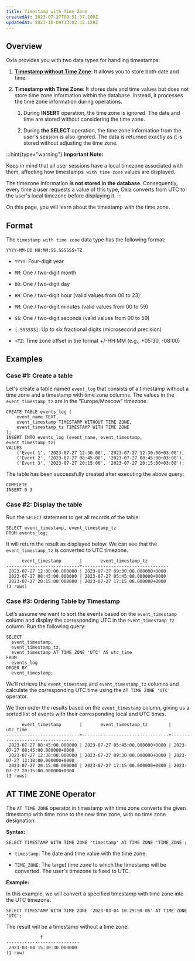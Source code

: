 ```yaml
---
title: Timestamp with Time Zone
createdAt: 2023-07-27T09:51:37.100Z
updatedAt: 2023-10-09T13:02:32.129Z
---
```


## Overview

Oxla provides you with two data types for handling timestamps:

1.  [**Timestamp without Time Zone**](https://docs.oxla.com/timestamp-without-time-zone-type): It allows you to store both date and time.

2.  **Timestamp with Time Zone**: It stores date and time values but does not store time zone information within the database. Instead, it processes the time zone information during operations.
    1.  During **INSERT** operation, the time zone is ignored. The date and time are stored without considering the time zone.

    2.  During **the SELECT** operation, the time zone information from the user's session is also ignored. The data is returned exactly as it is stored without adjusting the time zone.

:::hint{type="warning"}
**Important Note:**&#x20;

Keep in mind that all user sessions have a local timezone associated with them, affecting how timestamps` with time zone` values are displayed.&#x20;

The timezone information **is not stored in the database**. Consequently, every time a user requests a value of this type, Oxla converts from UTC to the user's local timezone before displaying it.
:::

On this page, you will learn about the timestamp with the time zone.

## Format

The `timestamp with time zone` data type has the following format:

```pgsql
YYYY-MM-DD HH:MM:SS.SSSSSS+TZ
```

*   `YYYY`: Four-digit year

*   `MM`: One / two-digit month

*   `DD`: One / two-digit day

*   `HH`: One / two-digit hour (valid values from 00 to 23)

*   `MM`: One / two-digit minutes (valid values from 00 to 59)

*   `SS`: One / two-digit seconds (valid values from 00 to 59)

*   `[.SSSSSS]`: Up to six fractional digits (microsecond precision)

*   `+TZ`: Time zone offset in the format +/-HH\:MM (e.g., +05:30, -08:00)

## Examples

### Case #1: Create a table

Let's create a table named `event_log` that consists of a timestamp without a time zone and a timestamp with time zone columns. The values in the `event_timestamp_tz` are in the “Europe/Moscow” timezone.

```pgsql
CREATE TABLE events_log (
    event_name TEXT,
    event_timestamp TIMESTAMP WITHOUT TIME ZONE,
    event_timestamp_tz TIMESTAMP WITH TIME ZONE
);
INSERT INTO events_log (event_name, event_timestamp, event_timestamp_tz)
VALUES
    ('Event 1', '2023-07-27 12:30:00', '2023-07-27 12:30:00+03:00'),
    ('Event 2', '2023-07-27 08:45:00', '2023-07-27 08:45:00+03:00'),
    ('Event 3', '2023-07-27 20:15:00', '2023-07-27 20:15:00+03:00');
```

The table has been successfully created after executing the above query:

```pgsql
COMPLETE
INSERT 0 3
```

### Case #2: Display the table

Run the `SELECT` statement to get all records of the table:

```pgsql
SELECT event_timestamp, event_timestamp_tz
FROM events_log;
```

It will return the result as displayed below. We can see that the `event_timestamp_tz` is converted to UTC timezone.

```pgsql
      event_timestamp       |       event_timestamp_tz        
----------------------------+---------------------------------
 2023-07-27 12:30:00.000000 | 2023-07-27 09:30:00.000000+0000
 2023-07-27 08:45:00.000000 | 2023-07-27 05:45:00.000000+0000
 2023-07-27 20:15:00.000000 | 2023-07-27 17:15:00.000000+0000
(3 rows)
```

### Case #3: Ordering Table by Timestamp

Let’s assume we want to sort the events based on the `event_timestamp` column and display the corresponding UTC in the `event_timestamp_tz` column. Run the following query:

```pgsql
SELECT 
  event_timestamp, 
  event_timestamp_tz,
  event_timestamp AT TIME ZONE 'UTC' AS utc_time
FROM 
  events_log
ORDER BY 
  event_timestamp;
```

We’ll retrieve the `event_timestamp` and `event_timestamp_tz` columns and calculate the corresponding UTC time using the `AT TIME ZONE 'UTC'` operator.&#x20;

We then order the results based on the `event_timestamp` column, giving us a sorted list of events with their corresponding local and UTC times.

```pgsql
      event_timestamp       |       event_timestamp_tz        |            utc_time             
----------------------------+---------------------------------+---------------------------------
 2023-07-27 08:45:00.000000 | 2023-07-27 05:45:00.000000+0000 | 2023-07-27 08:45:00.000000+0000
 2023-07-27 12:30:00.000000 | 2023-07-27 09:30:00.000000+0000 | 2023-07-27 12:30:00.000000+0000
 2023-07-27 20:15:00.000000 | 2023-07-27 17:15:00.000000+0000 | 2023-07-27 20:15:00.000000+0000
(3 rows)
```

## AT TIME ZONE Operator

The `AT TIME ZONE` operator in timestamp with time zone converts the given timestamp with time zone to the new time zone, with no time zone designation.

**Syntax:**

```pgsql
SELECT TIMESTAMP WITH TIME ZONE 'timestamp' AT TIME ZONE 'TIME_ZONE';
```

*   `timestamp`: The date and time value with the time zone.

*   `TIME_ZONE`: The target time zone to which the timestamp will be converted. The user's timezone is fixed to UTC.

**Example:**

In this example, we will convert a specified timestamp with time zone into the UTC timezone.

```pgsql
SELECT TIMESTAMP WITH TIME ZONE '2023-03-04 10:29:90-05' AT TIME ZONE 'UTC';
```

The result will be a timestamp without a time zone.

```pgsql
             f              
----------------------------
 2023-03-04 15:30:30.000000
(1 row)
```

###

